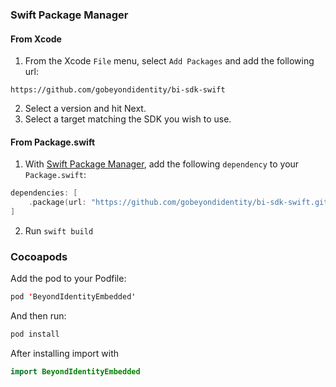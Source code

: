 ### Swift Package Manager

#### From Xcode

1. From the Xcode `File` menu, select `Add Packages` and add the following url:

```
https://github.com/gobeyondidentity/bi-sdk-swift
```

2. Select a version and hit Next.
3. Select a target matching the SDK you wish to use.

#### From Package.swift

1. With [Swift Package Manager](https://swift.org/package-manager),
   add the following `dependency` to your `Package.swift`:

```swift
dependencies: [
    .package(url: "https://github.com/gobeyondidentity/bi-sdk-swift.git", from: [version])
]
```

2. Run `swift build`

### Cocoapods

Add the pod to your Podfile:

```swift
pod 'BeyondIdentityEmbedded'
```

And then run:
```swift
pod install
```

After installing import with
```swift
import BeyondIdentityEmbedded
```
